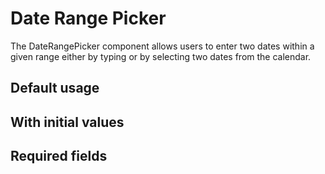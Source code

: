 
<Meta of={DpDateRangePickerStories} />

# Date Range Picker

The DateRangePicker component allows users to enter two dates within a given range either by typing
or by selecting two dates from the calendar.

## Default usage

<Canvas of={DpDateRangePickerStories.Default} />

## With initial values

<Canvas of={DpDateRangePickerStories.WithInitialValues} />

## Required fields

<Canvas of={DpDateRangePickerStories.Required} />
